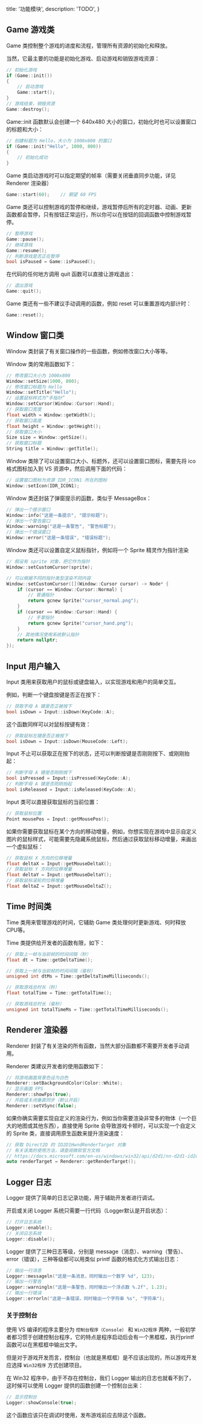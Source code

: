   title: '功能模块',
  description: 'TODO',
}

## Game 游戏类

Game 类控制整个游戏的进度和流程，管理所有资源的初始化和释放。

当然，它最主要的功能是初始化游戏、启动游戏和销毁游戏资源：

```cpp
// 初始化游戏
if (Game::init())
{
    // 启动游戏
    Game::start();
}
// 游戏结束，销毁资源
Game::destroy();
```

Game::init 函数默认会创建一个 640x480 大小的窗口，初始化时也可以设置窗口的标题和大小：

```cpp
// 创建标题为 Hello，大小为 1000x800 的窗口
if (Game::init("Hello", 1000, 800))
{
    // 初始化成功
}
```

Game 类启动游戏时可以指定期望的帧率（需要关闭垂直同步功能，详见 Renderer 渲染器）

```cpp
Game::start(60);    // 期望 60 FPS
```

Game 类还可以控制游戏的暂停和继续，游戏暂停后所有的定时器、动画、更新函数都会暂停，只有按钮正常运行，所以你可以在按钮的回调函数中控制游戏暂停。

```cpp
// 暂停游戏
Game::pause();
// 继续游戏
Game::resume();
// 判断游戏是否正在暂停
bool isPaused = Game::isPaused();
```

在代码的任何地方调用 quit 函数可以直接让游戏退出：

```cpp
// 退出游戏
Game::quit();
```

Game 类还有一些不建议手动调用的函数，例如 reset 可以重置游戏内部计时：

```cpp
Game::reset();
```



## Window 窗口类

Window 类封装了有关窗口操作的一些函数，例如修改窗口大小等等。

Window 类的常用函数如下：

```cpp
// 修改窗口大小为 1000x800
Window::setSize(1000, 800);
// 修改窗口标题为 Hello
Window::setTitle("Hello");
// 设置鼠标样式为“手指针”
Window::setCursor(Window::Cursor::Hand);
// 获取窗口宽度
float width = Window::getWidth();
// 获取窗口高度
float height = Window::getHeight();
// 获取窗口大小
Size size = Window::getSize();
// 获取窗口标题
String title = Window::getTitle();
```

Window 类除了可以设置窗口大小、标题外，还可以设置窗口图标，需要先将 ico 格式图标加入到 VS 资源中，然后调用下面的代码：

```cpp
// 设置窗口图标为资源 IDR_ICON1 所在的图标
Window::setIcon(IDR_ICON1);
```

Window 类还封装了弹窗提示的函数，类似于 MessageBox：

```cpp
// 弹出一个提示窗口
Window::info("这是一条提示", "提示标题");
// 弹出一个警告窗口
Window::warning("这是一条警告", "警告标题");
// 弹出一个错误窗口
Window::error("这是一条错误", "错误标题");
```

Window 类还可以设置自定义鼠标指针，例如将一个 Sprite 精灵作为指针渲染

```cpp
// 假设有 sprite 对象，把它作为指针
Window::setCustomCursor(sprite);

// 可以根据不同的指针类型渲染不同内容
Window::setCustomCursor([](Window::Cursor cursor) -> Node* {
    if (cursor == Window::Cursor::Normal) {
        // 普通指针
        return gcnew Sprite("cursor_normal.png");
    }
    if (cursor == Window::Cursor::Hand) {
        // 手掌指针
        return gcnew Sprite("cursor_hand.png");
    }
    // 其他情况使用系统默认指针
    return nullptr;
});
```



## Input 用户输入

Input 类用来获取用户的鼠标或键盘输入，以实现游戏和用户的简单交互。

例如，判断一个键盘按键是否正在按下：

```cpp
// 获取字母 A 键是否正被按下
bool isDown = Input::isDown(KeyCode::A);
```

这个函数同样可以对鼠标按键有效：

```cpp
// 获取鼠标左键是否正被按下
bool isDown = Input::isDown(MouseCode::Left);
```

Input 不止可以获取正在按下的状态，还可以判断按键是否刚刚按下、或刚刚抬起：

```cpp
// 判断字母 A 键是否刚刚按下
bool isPressed = Input::isPressed(KeyCode::A);
// 判断字母 A 键是否刚刚抬起
bool isReleased = Input::isReleased(KeyCode::A);
```

Input 类可以直接获取鼠标的当前位置：

```cpp
// 获取鼠标位置
Point mousePos = Input::getMousePos();
```

如果你需要获取鼠标在某个方向的移动增量，例如，你想实现在游戏中显示自定义图片的鼠标样式，可能需要先隐藏系统鼠标，然后通过获取鼠标移动增量，来画出一个虚拟鼠标：

```cpp
// 获取鼠标 X 方向的位移增量
float deltaX = Input::getMouseDeltaX();
// 获取鼠标 Y 方向的位移增量
float deltaY = Input::getMouseDeltaY();
// 获取鼠标滚轮的位移增量
float deltaZ = Input::getMouseDeltaZ();
```



## Time 时间类

Time 类用来管理游戏的时间，它辅助 Game 类处理何时更新游戏、何时释放CPU等。

Time 类提供给开发者的函数有限，如下：

```cpp
// 获取上一帧与当前帧的时间间隔（秒）
float dt = Time::getDeltaTime();

// 获取上一帧与当前帧的时间间隔（毫秒）
unsigned int dtMs = Time::getDeltaTimeMilliseconds();

// 获取游戏总时长（秒）
float totalTime = Time::getTotalTime();

// 获取游戏总时长（毫秒）
unsigned int totalTimeMs = Time::getTotalTimeMilliseconds();
```



## Renderer 渲染器

Renderer 封装了有关渲染的所有函数，当然大部分函数都不需要开发者手动调用。

Renderer 类建议开发者的使用函数如下：

```cpp
// 将游戏画面背景色设为白色
Renderer::setBackgroundColor(Color::White);
// 显示画面 FPS
Renderer::showFps(true);
// 开启或关闭垂直同步（默认开启）
Renderer::setVSync(false);
```

如果你确实需要实现自定义的渲染行为，例如当你需要渲染非常多的物体（一个巨大的地图或其他东西），直接使用 Sprite 会导致游戏卡顿时，可以实现一个自定义的 Sprite 类，直接调用原生函数来提升渲染速度：

```cpp
// 获取 Direct2D 的 ID2D1HwndRenderTarget 对象
// 有关该类的使用方法，请查阅微软官方文档
// https://docs.microsoft.com/en-us/windows/win32/api/d2d1/nn-d2d1-id2d1hwndrendertarget
auto renderTarget = Renderer::getRenderTarget();
```



## Logger 日志

Logger 提供了简单的日志记录功能，用于辅助开发者进行调试。

开启或关闭 Logger 系统只需要一行代码（Logger默认是开启状态）：

```cpp
// 打开日志系统
Logger::enable();
// 关闭日志系统
Logger::disable();
```

Logger 提供了三种日志等级，分别是 message（消息）、warning（警告）、error（错误），三种等级都可以用类似 printf 函数的格式化方式输出日志：

```cpp
// 输出一行消息
Logger::messageln("这是一条消息，同时输出一个数字 %d", 123);
// 输出一行警告
Logger::warningln("这是一条警告，同时输出一个浮点数 %.2f", 1.23);
// 输出一行错误
Logger::errorln("这是一条错误，同时输出一个字符串 %s", "字符串");
```

### 关于控制台

使用 VS 编译的程序主要分为 `控制台程序（Console）` 和 `Win32程序` 两种，一般初学者都习惯于创建控制台程序，它的特点是程序启动后会有一个黑框框，执行printf函数可以在黑框框中输出文字。

但是对于游戏开发而言，控制台（也就是黑框框）是不应该出现的，所以游戏开发应选择 `Win32程序` 方式创建项目。

在 Win32 程序中，由于不存在控制台，我们 Logger 输出的日志也就看不到了，这时候可以使用 Logger 提供的函数创建一个控制台出来：

```cpp
// 显示控制台
Logger::showConsole(true);
```

<Note>
  这个函数应该只在调试时使用，发布游戏前应去除这个函数。
</Note>

